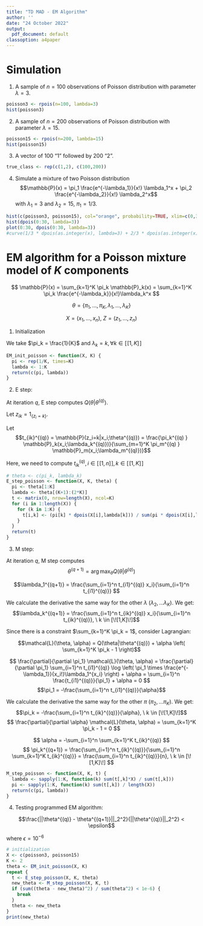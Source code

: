 ```yaml
---
title: "TD MAD - EM Algorithm"
author: ''
date: "24 October 2022"
output:
  pdf_document: default
classoption: a4paper
---
```


# Simulation

1. A sample of $n=100$ observations of Poisson distribution with parameter $\lambda = 3$.
```r
poisson3 <- rpois(n=100, lambda=3)
hist(poisson3)
```

2. A sample of $n=200$ observations of Poisson distribution with parameter $\lambda = 15$.
```r
poisson15 <- rpois(n=200, lambda=15)
hist(poisson15)
```

3. A vector of 100 "1" followed by 200 "2".
```r
true_class <- rep(c(1,2), c(100,200))
```

4. Simulate a mixture of two Poisson distribution
$$\mathbb{P}(x) = \pi_1 \frac{e^{-\lambda_1}}{x!} \lambda_1^x + \pi_2 \frac{e^{-\lambda_2}}{x!} \lambda_2^x$$
with $\lambda_1=3$ and $\lambda_2=15$, $\pi_1=1/3$.
```r
hist(c(poisson3, poisson15), col="orange", probability=TRUE, xlim=c(0,30))
hist(dpois(0:30, lambda=3))
plot(0:30, dpois(0:30, lambda=3))
#curve(1/3 * dpois(as.integer(x), lambda=3) + 2/3 * dpois(as.integer(x), lambda=15), 0, 5, col="red", add=TRUE)
```

# EM algorithm for a Poisson mixture model of $K$ components

$$
\mathbb{P}(x) = \sum_{k=1}^K \pi_k \mathbb{P}_k(x) = \sum_{k=1}^K \pi_k \frac{e^{-\lambda_k}}{x!}\lambda_k^x
$$

$$\theta = \{\pi_1,...,\pi_K, \lambda_1,...,\lambda_K\}$$

$$X = (x_1,...,x_n), \ Z = (z_1,...,z_n)$$







1. Initialization

We take $\pi_k = \frac{1}{K}$ and $\lambda_k = k, \forall k \in [\![1,K]\!]$

```r
EM_init_poisson <- function(X, K) {
  pi <- rep(1/K, times=K)
  lambda <- 1:K
  return(c(pi, lambda))
}
```

2. E step:

At iteration $q$, E step computes $Q(\theta|\theta^{(q)})$.

\begin{align*}
Q(\theta|\theta^{(q)}) 
& = \mathbb{E}_{Z|X;\theta^{(q)}} \left[ \log \mathbb{P}(X,Z;\theta) \right]
= \mathbb{E}_{Z|X;\theta^{(q)}} \left[ \log  \prod_{i=1}^{n} \mathbb{P}(x_i, z_i;\theta) \right] \\
& = \sum_{i=1}^n \mathbb{E}_{z_i|x_i;\theta^{(q)}} \left[ \log \left( \mathbb{P}(z_i) \times \mathbb{P}(x_i|z_i;\theta) \right) \right]
\end{align*}

Let $z_{ik} = 1_{\{z_i=k\}}$.

\begin{align*}
Q(\theta|\theta^{(q)})
& = \sum_{i=1}^n \mathbb{E}_{z_i|x_i;\theta^{(q)}} \left[ \sum_{k=1}^K z_{ik} \log \left( \mathbb{P}(z_i=k) \times \mathbb{P}(x_i|z_i=k;\theta) \right) \right] \\
& = \sum_{i=1}^n \sum_{k=1}^K \mathbb{P}(z_i=k|x_i;\theta^{(q)}) \log \left( \mathbb{P}(z_i=k) \times \mathbb{P}(x_i|z_i=k;\theta) \right) \\
& = \sum_{i=1}^n \sum_{k=1}^K \mathbb{P}(z_i=k|x_i;\theta^{(q)}) \log \left( \pi_k \times \mathbb{P}_k(x_i;\lambda_k) \right)
\end{align*}

Let $$t_{ik}^{(q)} = \mathbb{P}(z_i=k|x_i;\theta^{(q)}) = \frac{\pi_k^{(q) } \mathbb{P}_k(x_i;\lambda_k^{(q)})}{\sum_{m=1}^K \pi_m^{(q) } \mathbb{P}_m(x_i;\lambda_m^{(q)})}$$

Here, we need to compute $t_{ik}^{(q)}, i \in [\![1,n]\!], k \in [\![1,K]\!]$




```r
# theta <- c(pi_k, lambda_k)
E_step_poisson <- function(X, K, theta) {
  pi <- theta[1:K]
  lambda <- theta[(K+1):(2*K)]
  t <- matrix(0, nrow=length(X), ncol=K)
  for (i in 1:length(X)) {
    for (k in 1:K) {
      t[i,k] <- (pi[k] * dpois(X[i],lambda[k])) / sum(pi * dpois(X[i],lambda))
    }
  }
  return(t)
}
```

3. M step:


At iteration $q$, M step computes $$\theta^{(q+1)} = \arg \max_\theta Q(\theta|\theta^{(q)})$$

\begin{align*}
\frac{\partial}{\partial \lambda_1} Q(\theta|\theta^{(q)})
& = \frac{\partial}{\partial \lambda_1} \sum_{i=1}^n \sum_{k=1}^K t_{ik}^{(q)} \log \left( \pi_k \times \frac{e^{-\lambda_k}}{x_i!}\lambda_k^{x_i} \right) \\
& = \frac{\partial}{\partial \lambda_1} \sum_{i=1}^n t_{i1}^{(q)} \left( \log\pi_1 - \lambda_1 - \log (x_i!) + x_i\log \lambda_1 \right) \\
& = \sum_{i=1}^n t_{i1}^{(q)} \left(-1 + \frac{x_i}{\lambda_1} \right) = 0 \\
\end{align*}

$$\lambda_1^{(q+1)} = \frac{\sum_{i=1}^n t_{i1}^{(q)} x_i}{\sum_{i=1}^n t_{i1}^{(q)}}
$$

We calculate the derivative the same way for the other $\lambda$ ($\lambda_2,...\lambda_K$). We get:
$$\lambda_k^{(q+1)} = \frac{\sum_{i=1}^n t_{ik}^{(q)} x_i}{\sum_{i=1}^n t_{ik}^{(q)}}, \ k \in [\![1,K]\!]$$

Since there is a constraint $\sum_{k=1}^K \pi_k = 1$, consider Lagrangian:

$$\mathcal{L}(\theta, \alpha) = Q(\theta|\theta^{(q)}) + \alpha \left( \sum_{k=1}^K \pi_k - 1 \right)$$

$$
\frac{\partial}{\partial \pi_1} \mathcal{L}(\theta, \alpha) 
= \frac{\partial}{\partial \pi_1} \sum_{i=1}^n t_{i1}^{(q)} \log \left( \pi_1 \times \frac{e^{-\lambda_1}}{x_i!}\lambda_1^{x_i} \right) + \alpha
= \sum_{i=1}^n \frac{t_{i1}^{(q)}}{\pi_1} + \alpha = 0
$$
$$\pi_1 = -\frac{\sum_{i=1}^n t_{i1}^{(q)}}{\alpha}$$

We calculate the derivative the same way for the other $\pi$ ($\pi_2,...\pi_K$). We get:
$$\pi_k = -\frac{\sum_{i=1}^n t_{ik}^{(q)}}{\alpha}, \ k \in [\![1,K]\!]$$
$$
\frac{\partial}{\partial \alpha} \mathcal{L}(\theta, \alpha) = \sum_{k=1}^K \pi_k - 1 = 0
$$

$$
\alpha = -\sum_{i=1}^n \sum_{k=1}^K t_{ik}^{(q)}
$$
$$
\pi_k^{(q+1)} = \frac{\sum_{i=1}^n t_{ik}^{(q)}}{\sum_{i=1}^n \sum_{k=1}^K t_{ik}^{(q)}}
= \frac{\sum_{i=1}^n t_{ik}^{(q)}}{n}, \ k \in [\![1,K]\!]
$$


```r
M_step_poisson <- function(X, K, t) {
  lambda <- sapply(1:K, function(k) sum(t[,k]*X) / sum(t[,k]))
  pi <- sapply(1:K, function(k) sum(t[,k]) / length(X))
  return(c(pi, lambda))
}
```

4. Testing programmed EM algorithm:

$$\frac{||\theta^{(q)} - \theta^{(q+1)}||_2^2}{||\theta^{(q)}||_2^2} < \epsilon$$

where $\epsilon = 10^{-6}$

```r
# initialization
X <- c(poisson3, poisson15)
K <- 2
theta <- EM_init_poisson(X, K)
repeat {
  t <- E_step_poisson(X, K, theta)
  new_theta <- M_step_poisson(X, K, t)
  if (sum((theta - new_theta)^2) / sum(theta^2) < 1e-6) {
    break
  }
  theta <- new_theta
}
print(new_theta)
```
